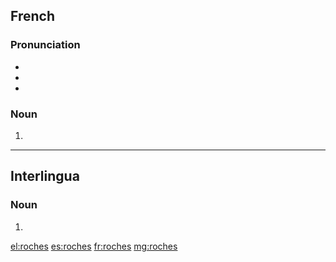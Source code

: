 ==French==

===Pronunciation===
* {{IPA|/ʁɔʃ/|lang=fr}}
* {{rhymes|ɔʃ|lang=fr}}
* {{homophones|roche|lang=fr}}

===Noun===
{{head|fr|plural}} {{f-p}}

# {{plural of|roche|lang=fr}}

----

==Interlingua==

===Noun===
{{head|ia|plural}}

# {{plural of|roc|lang=ia}}

[[el:roches]]
[[es:roches]]
[[fr:roches]]
[[mg:roches]]